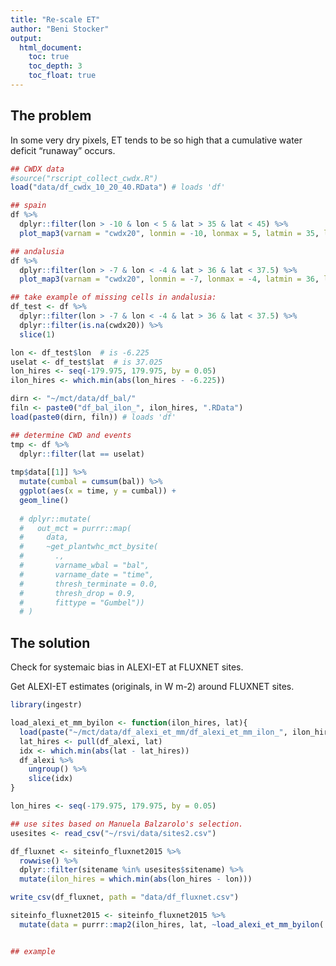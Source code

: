 ```yaml
---
title: "Re-scale ET"
author: "Beni Stocker"
output:
  html_document:
    toc: true
    toc_depth: 3
    toc_float: true
---
```


## The problem 

In some very dry pixels, ET tends to be so high that a cumulative water deficit "runaway" occurs.
```r
## CWDX data
#source("rscript_collect_cwdx.R")
load("data/df_cwdx_10_20_40.RData") # loads 'df'

## spain
df %>% 
  dplyr::filter(lon > -10 & lon < 5 & lat > 35 & lat < 45) %>% 
  plot_map3(varnam = "cwdx20", lonmin = -10, lonmax = 5, latmin = 35, latmax = 45)

## andalusia
df %>% 
  dplyr::filter(lon > -7 & lon < -4 & lat > 36 & lat < 37.5) %>% 
  plot_map3(varnam = "cwdx20", lonmin = -7, lonmax = -4, latmin = 36, latmax = 37.5)

## take example of missing cells in andalusia:
df_test <- df %>% 
  dplyr::filter(lon > -7 & lon < -4 & lat > 36 & lat < 37.5) %>% 
  dplyr::filter(is.na(cwdx20)) %>% 
  slice(1)

lon <- df_test$lon  # is -6.225
uselat <- df_test$lat  # is 37.025
lon_hires <- seq(-179.975, 179.975, by = 0.05)
ilon_hires <- which.min(abs(lon_hires - -6.225))

dirn <- "~/mct/data/df_bal/"
filn <- paste0("df_bal_ilon_", ilon_hires, ".RData")
load(paste0(dirn, filn)) # loads 'df'

## determine CWD and events
tmp <- df %>%
  dplyr::filter(lat == uselat)
  
tmp$data[[1]] %>% 
  mutate(cumbal = cumsum(bal)) %>% 
  ggplot(aes(x = time, y = cumbal)) + 
  geom_line()  
  
  # dplyr::mutate(
  #   out_mct = purrr::map(
  #     data,
  #     ~get_plantwhc_mct_bysite(
  #       .,
  #       varname_wbal = "bal",
  #       varname_date = "time",
  #       thresh_terminate = 0.0,
  #       thresh_drop = 0.9,
  #       fittype = "Gumbel"))
  # )
```

## The solution

Check for systemaic bias in ALEXI-ET at FLUXNET sites.

Get ALEXI-ET estimates (originals, in W m-2) around FLUXNET sites.
```r
library(ingestr)

load_alexi_et_mm_byilon <- function(ilon_hires, lat){
  load(paste("~/mct/data/df_alexi_et_mm/df_alexi_et_mm_ilon_", ilon_hires, ".RData"))  # loads df_alexi
  lat_hires <- pull(df_alexi, lat)
  idx <- which.min(abs(lat - lat_hires))
  df_alexi %>% 
    ungroup() %>% 
    slice(idx)
}

lon_hires <- seq(-179.975, 179.975, by = 0.05)

## use sites based on Manuela Balzarolo's selection.
usesites <- read_csv("~/rsvi/data/sites2.csv")

df_fluxnet <- siteinfo_fluxnet2015 %>% 
  rowwise() %>% 
  dplyr::filter(sitename %in% usesites$sitename) %>% 
  mutate(ilon_hires = which.min(abs(lon_hires - lon)))

write_csv(df_fluxnet, path = "data/df_fluxnet.csv")

siteinfo_fluxnet2015 <- siteinfo_fluxnet2015 %>% 
  mutate(data = purrr::map2(ilon_hires, lat, ~load_alexi_et_mm_byilon(.x, .y)))


## example

```

